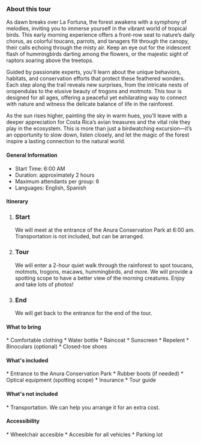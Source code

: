 

### About this tour

As dawn breaks over La Fortuna, the forest awakens with a symphony of melodies, inviting you to immerse yourself in the vibrant world of tropical birds. This early morning experience offers a front-row seat to nature’s daily chorus, as colorful toucans, parrots, and tanagers flit through the canopy, their calls echoing through the misty air. Keep an eye out for the iridescent flash of hummingbirds darting among the flowers, or the majestic sight of raptors soaring above the treetops.

Guided by passionate experts, you’ll learn about the unique behaviors, habitats, and conservation efforts that protect these feathered wonders. Each step along the trail reveals new surprises, from the intricate nests of oropendulas to the elusive beauty of trogons and motmots. This tour is designed for all ages, offering a peaceful yet exhilarating way to connect with nature and witness the delicate balance of life in the rainforest.

As the sun rises higher, painting the sky in warm hues, you’ll leave with a deeper appreciation for Costa Rica’s avian treasures and the vital role they play in the ecosystem. This is more than just a birdwatching excursion—it’s an opportunity to slow down, listen closely, and let the magic of the forest inspire a lasting connection to the natural world.

#### <FaInfoCircle size={20} className="me-3"/> General Information

<ul className="ms-9 list-none">
  <li className="flex items-center gap-1"><IoTimeOutline /> Start Time: 6:00 AM</li>
  <li className="flex items-center gap-1"><IoIosTimer /> Duration: approximately 2 hours</li>
  <li className="flex items-center gap-1"><BsFillPeopleFill /> Maximum attendants per group: 6</li>
  <li className="flex items-center gap-1"><IoLanguageSharp /> Languages: English, Spanish</li>
</ul>

#### <FaListUl size={20} className="me-3"/> Itinerary


<ol className="ms-9 relative border-s border-slate-700 ">                  
    <li className="mb-5 ms-4">
        <div className="absolute w-3 h-3 bg-slate-700 rounded-full mt-1.5 -start-1.5 border border-white "></div>
        <h3 className="text-lg font-semibold">Start</h3>
        <p className="text-base font-normal text-gray-600">We will meet at the entrance of the Anura Conservation Park at 6:00 am. Transportation is not included, but can be arranged.</p>
    </li>
    <li className="mb-5 ms-4">
        <div className="absolute w-3 h-3 bg-slate-700 rounded-full mt-1.5 -start-1.5 border border-white "></div>
        <h3 className="text-lg font-semibold">Tour</h3>
        <p className="text-base font-normal text-gray-600">We will enter a 2-hour quiet walk through the rainforest to spot toucans, motmots, trogons, macaws, hummingbirds, and more. We will provide a spotting scope to have a better view of the morning creatures. Enjoy and take lots of photos!</p>
    </li>
    <li className="ms-4">
        <div className="absolute w-3 h-3 bg-slate-700 rounded-full mt-1.5 -start-1.5 border border-white "></div>
        <h3 className="text-lg font-semibold">End</h3>
        <p className="text-base font-normal text-gray-600">We will get back to the entrance for the end of the tour.</p>
    </li>
</ol>

#### <BsFillBackpack2Fill size={20} className="me-3"/> What to bring

<section className="ms-14">
    * Comfortable clothing
    * Water bottle
    * Raincoat
    * Sunscreen
    * Repelent 
    * Binoculars (optional)
    * Closed-toe shoes
</section>

#### <FaCheckCircle size={20} className="me-3"/> What's included

<section className="ms-14">
    * Entrance to the Anura Conservation Park
    * Rubber boots (if needed)
    * Optical equipment (spotting scope)
    * Insurance
    * Tour guide
</section>

#### <FaTimesCircle  size={20} className="me-3"/> What's not included

<section className="ms-14">
    * Transportation. We can help you arrange it for an extra cost.
</section>

#### <FaWheelchair  size={20} className="me-3"/> Accessibility

<section className="ms-14">
    * Wheelchair accesible 
    * Accesible for all vehicles
    * Parking lot 
</section>